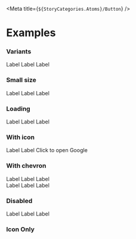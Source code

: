 
<Meta title={`${StoryCategories.Atoms}/Button`} />

<ButtonDocs />

# Examples

### Variants

<Canvas>
    <p-button variant="primary">Label</p-button>
    <p-button variant="secondary">Label</p-button>
    <p-button variant="text">Label</p-button>
</Canvas>

### Small size

<Canvas>
    <p-button variant="primary" size="small">
        Label
    </p-button>
    <p-button variant="secondary" size="small">
        Label
    </p-button>
    <p-button variant="text" size="small">
        Label
    </p-button>
</Canvas>

### Loading

<Canvas>
    <p-button variant="primary" loading>
        Label
    </p-button>
    <p-button variant="secondary" loading>
        Label
    </p-button>
    <p-button variant="text" loading>
        Label
    </p-button>
</Canvas>

### With icon

<Canvas>
    <p-button icon="person" variant="primary" loading>
        Label
    </p-button>
    <p-button icon="tachometer" variant="secondary" loading>
        Label
    </p-button>
    <p-button
        variant="text"
        icon="arrow"
        icon-position="start"
        icon-flip="horizontal"
        href="https://google.com"
        target="_BLANK"
    >
        Click to open Google
    </p-button>
</Canvas>

### With chevron

<Canvas>
    <div class="flex flex-col w-full">
        <div class="flex w-full place-content-evenly">
            <p-button variant="primary" chevron>
                Label
            </p-button>
            <p-button variant="secondary" chevron>
                Label
            </p-button>
            <p-button variant="text" chevron>
                Label
            </p-button>
        </div>
        <div class="flex w-full place-content-evenly mt-4">
            <p-button variant="primary" chevron="up">
                Label
            </p-button>
            <p-button variant="secondary" chevron="up">
                Label
            </p-button>
            <p-button variant="text" chevron="up">
                Label
            </p-button>
        </div>
    </div>
</Canvas>

### Disabled

<Canvas>
    <p-button variant="primary" disabled>
        Label
    </p-button>
    <p-button variant="secondary" disabled>
        Label
    </p-button>
    <p-button variant="text" disabled>
        Label
    </p-button>
</Canvas>

### Icon Only

<Canvas>
    <p-button icon="checkmark" icon-only></p-button>
    <p-button icon="checkmark" size="small" icon-only></p-button>
</Canvas>
